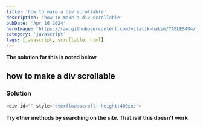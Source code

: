 ```yaml
---
title: 'how to make a div scrollable'
description: 'how to make a div scrollable'
pubDate: 'Apr 16 2024'
heroImage: 'https://raw.githubusercontent.com/vitalik-hakim/TABLES404/main/error_b/JavaScript.png'
category: 'javascript'
tags: [javascript, scrollable, html]
---
```


**The solution for this is noted below**

## how to make a div scrollable

### Solution

```javascript
<div id="" style="overflow:scroll; height:400px;">
```

**Try other methods by searching on the site. That is if this doesn't work**
